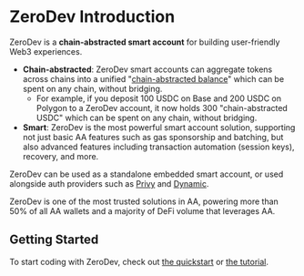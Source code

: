 # ZeroDev Introduction

ZeroDev is a **chain-abstracted smart account** for building user-friendly Web3 experiences.

- **Chain-abstracted**: ZeroDev smart accounts can aggregate tokens across chains into a unified "[chain-abstracted balance](/sdk/advanced/chain-abstraction)" which can be spent on any chain, without bridging.
  - For example, if you deposit 100 USDC on Base and 200 USDC on Polygon to a ZeroDev account, it now holds 300 "chain-abstracted USDC" which can be spent on any chain, without bridging.
- **Smart**: ZeroDev is the most powerful smart account solution, supporting not just basic AA features such as gas sponsorship and batching, but also advanced features including transaction automation (session keys), recovery, and more.

ZeroDev can be used as a standalone embedded smart account, or used alongside auth providers such as [Privy](/sdk/signers/privy) and [Dynamic](/sdk/signers/dynamic).

ZeroDev is one of the most trusted solutions in AA, powering more than 50% of all AA wallets and a majority of DeFi volume that leverages AA.

## Getting Started

To start coding with ZeroDev, check out [the quickstart](/sdk/getting-started/quickstart) or [the tutorial](/sdk/getting-started/tutorial).

